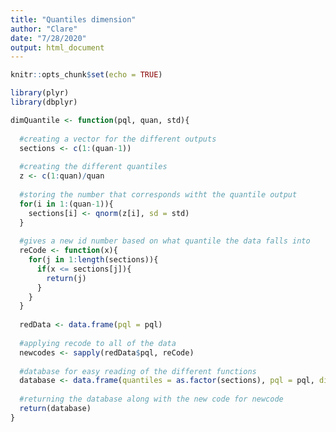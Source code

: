 ```yaml
---
title: "Quantiles dimension"
author: "Clare"
date: "7/28/2020"
output: html_document
---
```


```r
knitr::opts_chunk$set(echo = TRUE)
```

```r
library(plyr)
library(dbplyr)

dimQuantile <- function(pql, quan, std){
  
  #creating a vector for the different outputs
  sections <- c(1:(quan-1))
  
  #creating the different quantiles
  z <- c(1:quan)/quan
  
  #storing the number that corresponds witht the quantile output
  for(i in 1:(quan-1)){
    sections[i] <- qnorm(z[i], sd = std)
  }
  
  #gives a new id number based on what quantile the data falls into
  reCode <- function(x){
    for(j in 1:length(sections)){
      if(x <= sections[j]){
        return(j)
      }
    }
  }
  
  redData <- data.frame(pql = pql)
  
  #applying recode to all of the data
  newcodes <- sapply(redData$pql, reCode)
  
  #database for easy reading of the different functions
  database <- data.frame(quantiles = as.factor(sections), pql = pql, divisions = as.factor(z), redDim = as.factor(newcodes))
  
  #returning the database along with the new code for newcode
  return(database)
}
```

